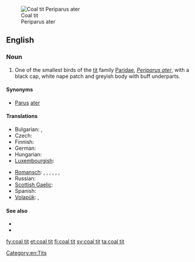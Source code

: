 [[Image:Parus ater 1 (Marek Szczepanek).jpg|thumb|Coal tit<br>Periparus ater]]
==English==

===Noun===
{{en-noun|sg=[[coal]] [[tit]]}}

# One of the smallest birds of the [[tit]] family [[Paridae]], ''[[Periparus ater]]'', with a black cap, white nape patch and greyish body with buff underparts.
{{wikipedia}}

====Synonyms====
* [[Parus]] [[ater]]

====Translations====
{{trans-top|coal tit}}
* Bulgarian: {{t|bg|черен синигер|m}},  {{t|bg|боров синигер|m}}
* Czech: {{t-|cs|sýkora uhelníček|f}}
* Finnish: {{t+|fi|kuusitiainen}}
* German: {{t|de|Tannenmeise|f}}
* Hungarian: {{t|hu|fenyvescinege}}
* [[Luxembourgish]]: {{t|lb|Dännemees|f}}
{{trans-mid}}
* [[Romansch]]: {{qualifier|Rumantsch Grischun}} {{t|rm|maset da guaud|m}}, {{qualifier|Sursilvan}} {{t|rm|maset d'uaul|m}}, {{qualifier|Sutsilvan}} {{t|rm|maset da pegn|m}}, {{qualifier|Surmiran}} {{t|rm|pignouler|m}}, {{qualifier|Surmiran}} {{t|rm|sbrensligna digl gôt|f}}, {{qualifier|Puter}} {{t|rm|tschingallegra da god|f}}, {{qualifier|Vallader}} {{t|rm|parüschla da god|f}}
* Russian: {{t|ru|московка|f|sc=Cyrl|tr=moskóvka}}
* [[Scottish Gaelic]]: {{t-|gd|cailleachag a' chinn duibh|f|xs=Scottish Gaelic}}
* Spanish: {{t-|es|carbonero garrapinos|m}}
* [[Volapük]]: {{qualifier|male or female}} {{t|vo|blägaparud}}, {{qualifier|offspring, young}} {{t|vo|blägaparudül}}
{{trans-bottom}}

====See also====
* {{specieslite|Periparus ater}}
* {{commonslite|Parus ater}}

[[Category:en:Tits]]

[[fy:coal tit]]
[[et:coal tit]]
[[fi:coal tit]]
[[sv:coal tit]]
[[ta:coal tit]]